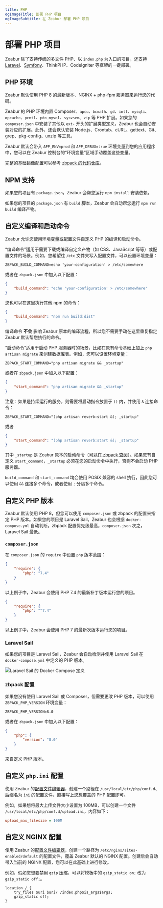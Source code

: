 ```yaml
---
title: PHP
ogImageTitle: 部署 PHP 项目
ogImageSubtitle: 在 Zeabur 部署 PHP 项目
---
```


# 部署 PHP 项目

Zeabur 除了支持传统的多文件 PHP、以 `index.php` 为入口的项目，还支持 [Laravel](./php/laravel)、[Symfony](./php/symfony)、ThinkPHP、CodeIgniter 等框架的一键部署。

## PHP 环境

Zeabur 默认使用 PHP 8 的最新版本、NGINX + php-fpm 服务器来运行您的代码。

Zeabur 的 PHP 环境内置 Composer、`apcu`、`bcmath`、`gd`、`intl`、`mysqli`、`opcache`、`pcntl`、`pdo_mysql`、`sysvsem`、`zip` 等 PHP 扩展。如果您的 `composer.json` 中安装了其他以 `ext-` 开头的扩展类型定义，Zeabur 也会自动安装对应的扩展。此外，还会默认安装 Node.js、Crontab、cURL、gettext、Git、grep、pkg-config、unzip 等工具。

Zeabur 默认会带入 `APP_ENV=prod` 和 `APP_DEBUG=true` 环境变量到您的应用程序中，您可以在 Zeabur 控制台的“环境变量”区域手动覆盖这些变量。

完整的基础镜像配置可以参考 [zbpack 的代码仓库](https://github.com/zeabur/zbpack/blob/main/internal/php/Dockerfile)。

## NPM 支持

如果您的项目有 `package.json`，Zeabur 会帮您运行 `npm install` 安装依赖。

如果您的项目的 `package.json` 有 `build` 脚本，Zeabur 会自动帮您运行 `npm run build` 编译产物。

## 自定义编译和启动命令

Zeabur 允许您使用环境变量或配置文件自定义 PHP 的编译和启动命令。

“编译命令”适用于需要下载或编译自定义产物（如 CSS、JavaScript 等等）或配置文件的场景。例如，您希望往 `/etc` 文件夹写入配置文件，可以设置环境变量：

```env
ZBPACK_BUILD_COMMAND=echo 'your-configuration' > /etc/somewhere
```

或者在 `zbpack.json` 中加入以下配置：

```json filename="zbpack.json"
{
    "build_command": "echo 'your-configuration' > /etc/somewhere"
}
```

您也可以在这里执行其他 npm 的命令：

```json filename="zbpack.json"
{
    "build_command": "npm run build:dist"
}
```

编译命令 **不会** 影响 Zeabur 原本的编译流程，所以您不需要手动在这里重复指定 Zeabur 默认帮您执行的命令。

“启动命令”适用于启动 PHP 服务器时的场景，比如在原有命令基础上加上 `php artisan migrate` 来创建数据库表。例如，您可以设置环境变量：

```env
ZBPACK_START_COMMAND="php artisan migrate && _startup"
```

或者在 `zbpack.json` 中加入以下配置：

```json filename="zbpack.json"
{
    "start_command": "php artisan migrate && _startup"
}
```

注意：如果是持续运行的服务，则需要将启动指令放置于 `()` 内，并使用 `&` 连接命令：

```env
ZBPACK_START_COMMAND="(php artisan reverb:start &); _startup"
```

或者

```json filename="zbpack.json"
{
    "start_command": "(php artisan reverb:start &); _startup"
}
```

其中 `_startup` 是 Zeabur 原本的启动命令（[可以在 zbpack 查阅](https://github.com/zeabur/zbpack/tree/main/internal/php)）。如果您有自定义 `start_command`，`_startup` 必须在您的启动命令中执行，否则不会启动 PHP 服务器。

`build_command` 和 `start_command` 均会使用 POSIX 兼容的 shell 执行，因此您可以使用 `&&` 连接多个命令，或者使用 `;` 分隔多个命令。

## 自定义 PHP 版本

Zeabur 默认使用 PHP 8，但您可以使用 `composer.json` 或 zbpack 的配置来指定 PHP 版本。如果您的项目是 Laravel Sail，Zeabur 也会根据 `docker-compose.yml` 自动判断。zbpack 配置优先级最高，`composer.json` 次之，Laravel Sail 最低。

### `composer.json`

在 `composer.json` 的 `require` 中设置 `php` 版本范围：

```json filename="composer.json"
{
    "require": {
        "php": "7.4"
    }
}
```

以上例子中，Zeabur 会使用 PHP 7.4 的最新补丁版本运行您的项目。

```json filename="composer.json"
{
    "require": {
        "php": "^7.4"
    }
}
```

以上例子中，Zeabur 会使用 PHP 7 的最新次版本运行您的项目。

### Laravel Sail

如果您的项目是 Laravel Sail，Zeabur 会自动检测并使用 Laravel Sail 在 `docker-compose.yml` 中定义的 PHP 版本。

![Laravel Sail 的 Docker Compose 定义](/guides/php/laravel-sail-docker-compose.webp)

### zbpack 配置

如果您没有使用 Laravel Sail 或 Composer，但需要更改 PHP 版本，可以使用 `ZBPACK_PHP_VERSION` 环境变量：

```env
ZBPACK_PHP_VERSION=8.0
```

或者在 `zbpack.json` 中加入以下配置：

```json filename="zbpack.json"
{
    "php": {
        "version": "8.0"
    }
}
```

来自定义 PHP 版本。

## 自定义 `php.ini` 配置

使用 Zeabur 的[配置文件编辑器](/deploy/config-edit)，创建一个路径在 `/usr/local/etc/php/conf.d`、后缀名为 `ini` 的配置文件，直接写上您想覆盖的 PHP 配置即可。

例如，如果想将最大上传文件大小设置为 100MB，可以创建一个文件 `/usr/local/etc/php/conf.d/upload.ini`，内容如下：

```ini filename="/usr/local/etc/php/conf.d/upload.ini"
upload_max_filesize = 100M
```

## 自定义 NGINX 配置

使用 Zeabur 的[配置文件编辑器](/deploy/config-edit)，创建一个路径为 `/etc/nginx/sites-enabled/default` 的配置文件，覆盖 Zeabur 默认的 NGINX 配置。创建后会自动带入当前的 NGINX 配置，您可以在此基础上进行修改。

例如，假如您想要禁用 `gzip` 压缩，可以将模板中的 `gzip_static on;` 改为 `gzip_static off;`。

```nginx filename="/etc/nginx/sites-enabled/default" {3}
location / {
    try_files $uri $uri/ /index.php$is_args$args;
    gzip_static off;
}
```
